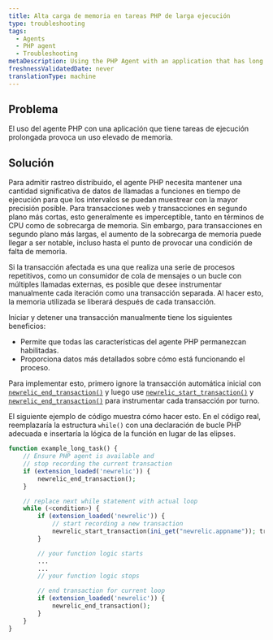 ```yaml
---
title: Alta carga de memoria en tareas PHP de larga ejecución
type: troubleshooting
tags:
  - Agents
  - PHP agent
  - Troubleshooting
metaDescription: Using the PHP Agent with an application that has long running tasks can cause high memory usage.
freshnessValidatedDate: never
translationType: machine
---
```


## Problema

El uso del agente PHP con una aplicación que tiene tareas de ejecución prolongada provoca un uso elevado de memoria.

## Solución

Para admitir rastreo distribuido, el agente PHP necesita mantener una cantidad significativa de datos de llamadas a funciones en tiempo de ejecución para que los intervalos se puedan muestrear con la mayor precisión posible. Para transacciones web y transacciones en segundo plano más cortas, esto generalmente es imperceptible, tanto en términos de CPU como de sobrecarga de memoria. Sin embargo, para transacciones en segundo plano más largas, el aumento de la sobrecarga de memoria puede llegar a ser notable, incluso hasta el punto de provocar una condición de falta de memoria.

Si la transacción afectada es una que realiza una serie de procesos repetitivos, como un consumidor de cola de mensajes o un bucle con múltiples llamadas externas, es posible que desee instrumentar manualmente cada iteración como una transacción separada. Al hacer esto, la memoria utilizada se liberará después de cada transacción.

Iniciar y detener una transacción manualmente tiene los siguientes beneficios:

* Permite que todas las características del agente PHP permanezcan habilitadas.
* Proporciona datos más detallados sobre cómo está funcionando el proceso.

Para implementar esto, primero ignore la transacción automática inicial con [`newrelic_end_transaction()`](/docs/apm/agents/php-agent/php-agent-api/newrelic_end_transaction/) y luego use [`newrelic_start_transaction()`](/docs/apm/agents/php-agent/php-agent-api/newrelic_start_transaction/) y [`newrelic_end_transaction()`](/docs/apm/agents/php-agent/php-agent-api/newrelic_end_transaction/) para instrumentar cada transacción por turno.

El siguiente ejemplo de código muestra cómo hacer esto. En el código real, reemplazaría la estructura `while()` con una declaración de bucle PHP adecuada e insertaría la lógica de la función en lugar de las elipses.

```php
function example_long_task() {
    // Ensure PHP agent is available and
    // stop recording the current transaction
    if (extension_loaded('newrelic')) { 
        newrelic_end_transaction(); 
    }

    // replace next while statement with actual loop
    while (<condition>) {
        if (extension_loaded('newrelic')) { 
            // start recording a new transaction
            newrelic_start_transaction(ini_get("newrelic.appname")); transaction
        }

        // your function logic starts
        ...
        ...
        // your function logic stops

        // end transaction for current loop
        if (extension_loaded('newrelic')) { 
            newrelic_end_transaction(); 
        }
    }
}
```